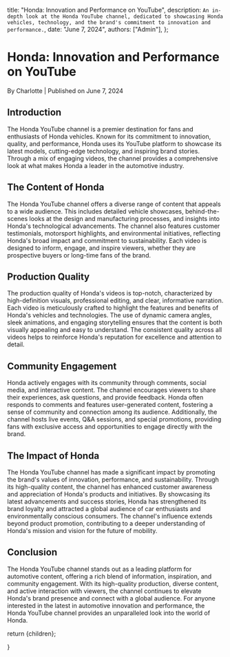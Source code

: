 
  title: "Honda: Innovation and Performance on YouTube",
  description: `An in-depth look at the Honda YouTube channel, dedicated to showcasing Honda vehicles, technology, and the brand's commitment to innovation and performance.`,
  date: "June 7, 2024",
  authors: ["Admin"],
};

<h1>Honda: Innovation and Performance on YouTube</h1>
<div className="text-sm text-gray-500 dark:text-gray-400">
  By Charlotte | Published on June 7, 2024
</div>
<section id="introduction">
  <h2>Introduction</h2>
  <span>
    The Honda YouTube channel is a premier destination for fans and enthusiasts
    of Honda vehicles. Known for its commitment to innovation, quality, and
    performance, Honda uses its YouTube platform to showcase its latest models,
    cutting-edge technology, and inspiring brand stories. Through a mix of
    engaging videos, the channel provides a comprehensive look at what makes
    Honda a leader in the automotive industry.
  </span>
</section>
<section id="the-content-of-honda">
  <h2>The Content of Honda</h2>
  <span>
    The Honda YouTube channel offers a diverse range of content that appeals to
    a wide audience. This includes detailed vehicle showcases, behind-the-scenes
    looks at the design and manufacturing processes, and insights into Honda's
    technological advancements. The channel also features customer testimonials,
    motorsport highlights, and environmental initiatives, reflecting Honda's
    broad impact and commitment to sustainability. Each video is designed to
    inform, engage, and inspire viewers, whether they are prospective buyers or
    long-time fans of the brand.
  </span>
</section>
<section id="production-quality">
  <h2>Production Quality</h2>
  <span>
    The production quality of Honda's videos is top-notch, characterized by
    high-definition visuals, professional editing, and clear, informative
    narration. Each video is meticulously crafted to highlight the features and
    benefits of Honda's vehicles and technologies. The use of dynamic camera
    angles, sleek animations, and engaging storytelling ensures that the content
    is both visually appealing and easy to understand. The consistent quality
    across all videos helps to reinforce Honda's reputation for excellence and
    attention to detail.
  </span>
</section>
<section id="community-engagement">
  <h2>Community Engagement</h2>
  <span>
    Honda actively engages with its community through comments, social media,
    and interactive content. The channel encourages viewers to share their
    experiences, ask questions, and provide feedback. Honda often responds to
    comments and features user-generated content, fostering a sense of community
    and connection among its audience. Additionally, the channel hosts live
    events, Q&A sessions, and special promotions, providing fans with exclusive
    access and opportunities to engage directly with the brand.
  </span>
</section>
<section id="the-impact-of-honda">
  <h2>The Impact of Honda</h2>
  <span>
    The Honda YouTube channel has made a significant impact by promoting the
    brand's values of innovation, performance, and sustainability. Through its
    high-quality content, the channel has enhanced customer awareness and
    appreciation of Honda's products and initiatives. By showcasing its latest
    advancements and success stories, Honda has strengthened its brand loyalty
    and attracted a global audience of car enthusiasts and environmentally
    conscious consumers. The channel's influence extends beyond product
    promotion, contributing to a deeper understanding of Honda's mission and
    vision for the future of mobility.
  </span>
</section>
<section id="conclusion">
  <h2>Conclusion</h2>
  <span>
    The Honda YouTube channel stands out as a leading platform for automotive
    content, offering a rich blend of information, inspiration, and community
    engagement. With its high-quality production, diverse content, and active
    interaction with viewers, the channel continues to elevate Honda's brand
    presence and connect with a global audience. For anyone interested in the
    latest in automotive innovation and performance, the Honda YouTube channel
    provides an unparalleled look into the world of Honda.
  </span>
</section>

  return <MdxLayout>{children}</MdxLayout>;

}
